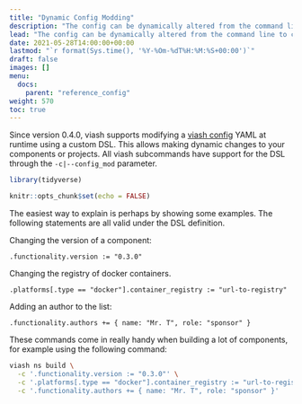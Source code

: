 ```yaml
---
title: "Dynamic Config Modding"
description: "The config can be dynamically altered from the command line to change the component's behaviour during the build-stage."
lead: "The config can be dynamically altered from the command line to change the component's behaviour during the build-stage."
date: 2021-05-28T14:00:00+00:00
lastmod: "`r format(Sys.time(), '%Y-%Om-%dT%H:%M:%S+00:00')`"
draft: false
images: []
menu:
  docs:
    parent: "reference_config"
weight: 570
toc: true
---
```


Since version 0.4.0, viash supports modifying a [viash config](/docs/reference_config/config/) YAML 
at runtime using a custom DSL. This allows making dynamic changes to your components or projects.
All viash subcommands have support for the DSL through the `-c|--config_mod` parameter.


```r
library(tidyverse)

knitr::opts_chunk$set(echo = FALSE)
```


The easiest way to explain is perhaps by showing some examples. The following statements are all valid under the DSL definition.

Changing the version of a component:
```
.functionality.version := "0.3.0"
```

Changing the registry of docker containers.
```
.platforms[.type == "docker"].container_registry := "url-to-registry"
```

Adding an author to the list:
```
.functionality.authors += { name: "Mr. T", role: "sponsor" }
```

These commands come in really handy when building a lot of components, for example using the following command:
```bash
viash ns build \
  -c '.functionality.version := "0.3.0"' \
  -c '.platforms[.type == "docker"].container_registry := "url-to-registry"' \
  -c '.functionality.authors += { name: "Mr. T", role: "sponsor" }'
```
